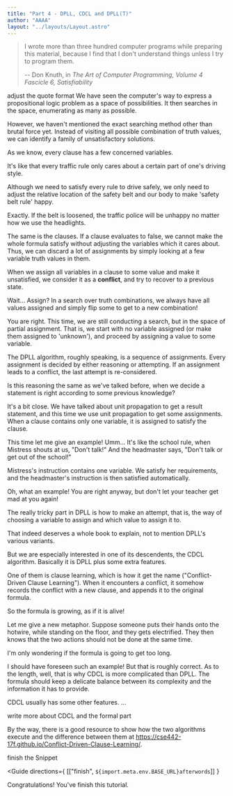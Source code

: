 ```yaml
---
title: "Part 4 - DPLL, CDCL and DPLL(T)"
author: "AAAA"
layout: "../layouts/Layout.astro"
---
```



> I wrote more than three hundred computer programs while preparing this
material, because I find that I don't understand things unless I try to program
them.
>
> -- Don Knuth, in *The Art of Computer Programming, Volume 4 Fascicle 6, Satisfiability*

<TodoModal>
adjust the quote format
</TodoModal>

<Teacher>
We have seen the computer's way to express a propositional
logic problem as a space of possibilities. It then searches in the space,
enumerating as many as possible.

However, we haven't mentioned the exact searching method other than brutal force yet.
Instead of visiting all possible combination of truth values, we can identify
a family of unsatisfactory solutions.

As we know, every clause has a few concerned variables.

</Teacher>

<Student name="B">

It's like that every
traffic rule only cares about a certain part of one's driving style.

Although we need to satisfy every rule to drive safely, we only need to adjust the
relative location of the safety belt and our body to make 'safety belt rule'
happy.

</Student>

<Teacher>

Exactly. If the belt is loosened, the traffic police will be unhappy
no matter how we use the headlights.

The same is the clauses. If a clause evaluates to false, we cannot make
the whole formula satisfy without adjusting the variables which it cares about.
Thus, we can discard a lot of assignments by simply looking at a few
variable truth values in them.

When we assign all variables in a clause to some value and make it
unsatisfied, we consider it as a **conflict**, and try to recover to
a previous state.

</Teacher>

<Student name="A">

Wait... Assign? In a search over truth combinations, we always have
all values assigned and simply flip some to get to a new combination!

</Student>

<Teacher>

You are right. This time, we are still conducting a search, but in the
space of partial assignment. That is, we start with no variable assigned
(or make them assigned to 'unknown'), and proceed by assigning a value
to some variable.

The DPLL algorithm, roughly speaking, is a sequence of assignments.
Every assignment is decided by either reasoning or attempting. If an
assignment leads to a conflict, the last attempt is re-considered.

</Teacher>

<Student name="B">

Is this reasoning the same as we've talked before, when we decide a
statement is right according to some previous knowledge?

</Student>

<Teacher>

It's a bit close. We have talked about unit propagation to get a result
statement, and this time we use unit propagation to get some assignments.
When a clause contains only one variable, it is assigned to satisfy the
clause.

</Teacher>

<Student name="A">

This time let me give an example! Umm... It's like the school rule, when
Mistress shouts at us, "Don't talk!" And the headmaster says, "Don't talk or get
out of the school!"

Mistress's instruction contains one variable. We satisfy her requirements,
and the headmaster's instruction is then satisfied automatically.

</Student>

<Teacher>

Oh, what an example! You are right anyway, but don't let your teacher get
mad at you again!

The really tricky part in DPLL is how to make an attempt, that is, the way of choosing
a variable to assign and which value to assign it to.

That indeed deserves a whole book to explain, not to mention DPLL's various
variants.

But we are especially interested in one of its descendents, the CDCL algorithm.
Basically it is DPLL plus some extra features.

One of them is clause learning, which is how it get the name ("Conflict-Driven
Clause Learning"). When it encounters a conflict, it somehow records the
conflict with a new clause, and appends it to the original formula.

</Teacher>

<Student name="A">

So the formula is growing, as if it is alive!

Let me give a new metaphor. Suppose someone puts their hands onto the hotwire,
while standing on the floor, and they gets electrified. They then knows that
the two actions should not be done at the same time.

I'm only wondering if the formula is going to get too long.

</Student>

<Teacher>

I should have foreseen such an example! But that is roughly correct.
As to the length, well, that is why CDCL is more complicated than DPLL.
The formula should keep a delicate balance between its complexity and the
information it has to provide.

CDCL usually has some other features. ...

<TodoModal>
write more about CDCL and the formal part
</TodoModal>

By the way, there is a good resource to show how the two algorithms execute
and the difference between them at https://cse442-17f.github.io/Conflict-Driven-Clause-Learning/.

</Teacher>

<TodoModal>
finish the Snippet
<Snippet title="prolog" language="python"
default_content="
def A():
    pass

" />
</TodoModal>

<Guide
directions={ [["finish", `${import.meta.env.BASE_URL}afterwords`]] }
>
Congratulations! You've finish this tutorial.
</Guide>